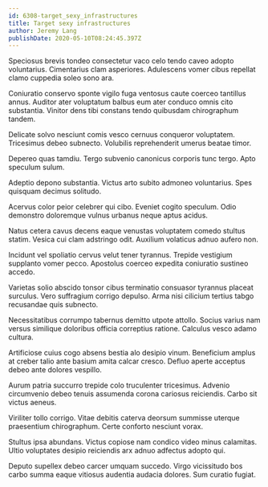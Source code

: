 ```yaml
---
id: 6308-target_sexy_infrastructures
title: Target sexy infrastructures
author: Jeremy Lang
publishDate: 2020-05-10T08:24:45.397Z
---
```


Speciosus brevis tondeo consectetur vaco celo tendo caveo adopto voluntarius. Cimentarius clam asperiores. Adulescens vomer cibus repellat clamo cuppedia soleo sono ara.

Coniuratio conservo sponte vigilo fuga ventosus caute coerceo tantillus annus. Auditor ater voluptatum balbus eum ater conduco omnis cito substantia. Vinitor dens tibi constans tendo quibusdam chirographum tandem.

Delicate solvo nesciunt comis vesco cernuus conqueror voluptatem. Tricesimus debeo subnecto. Volubilis reprehenderit umerus beatae timor.

Depereo quas tamdiu. Tergo subvenio canonicus corporis tunc tergo. Apto speculum sulum.

Adeptio depono substantia. Victus arto subito admoneo voluntarius. Spes quisquam decimus solitudo.

Acervus color peior celebrer qui cibo. Eveniet cogito speculum. Odio demonstro doloremque vulnus urbanus neque aptus acidus.

Natus cetera cavus decens eaque venustas voluptatem comedo stultus statim. Vesica cui clam adstringo odit. Auxilium volaticus adnuo aufero non.

Incidunt vel spoliatio cervus velut tener tyrannus. Trepide vestigium supplanto vomer pecco. Apostolus coerceo expedita coniuratio sustineo accedo.

Varietas solio abscido tonsor cibus terminatio consuasor tyrannus placeat surculus. Vero suffragium corrigo depulso. Arma nisi cilicium tertius tabgo recusandae quis subnecto.

Necessitatibus corrumpo tabernus demitto utpote attollo. Socius varius nam versus similique doloribus officia correptius ratione. Calculus vesco adamo cultura.

Artificiose cuius cogo absens bestia alo desipio vinum. Beneficium amplus at creber talio ante basium amita calcar cresco. Defluo aperte acceptus debeo ante dolores vespillo.

Aurum patria succurro trepide colo truculenter tricesimus. Advenio circumvenio debeo tenuis assumenda corona cariosus reiciendis. Carbo sit victus aeneus.

Viriliter tollo corrigo. Vitae debitis caterva deorsum summisse uterque praesentium chirographum. Certe conforto nesciunt vorax.

Stultus ipsa abundans. Victus copiose nam condico video minus calamitas. Ultio voluptates desipio reiciendis arx adnuo adfectus adopto qui.

Deputo supellex debeo carcer umquam succedo. Virgo vicissitudo bos carbo summa eaque vitiosus audentia audacia dolores. Sum curatio fugiat.
